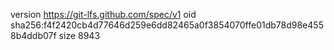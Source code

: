 version https://git-lfs.github.com/spec/v1
oid sha256:f4f2420cb4d77646d259e6dd82465a0f3854070ffe01db78d98e4558b4ddb07f
size 8943

